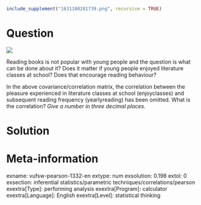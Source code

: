 ```r
include_supplement("1631180281739.png", recursive = TRUE)
```

Question
========
![](1631180281739.png)
  
Reading books is not popular with young people and the question is what
can be done about it? Does it matter if young people enjoyed literature
classes at school? Does that encourage reading behaviour?  

In the above covariance/correlation matrix, the correlation between the
pleasure experienced in literature classes at school (enjoyclasses) and
subsequent reading frequency (yearlyreading) has been omitted. What is
the correlation? *Give a number in three decimal places.*


Solution
========











Meta-information
================
exname: vufsw-pearson-1332-en
extype: num
exsolution: 0.198
extol: 0
exsection: inferential statistics/parametric techniques/correlations/pearson
exextra[Type]: performing analysis
exextra[Program]: calculator
exextra[Language]: English
exextra[Level]: statistical thinking

